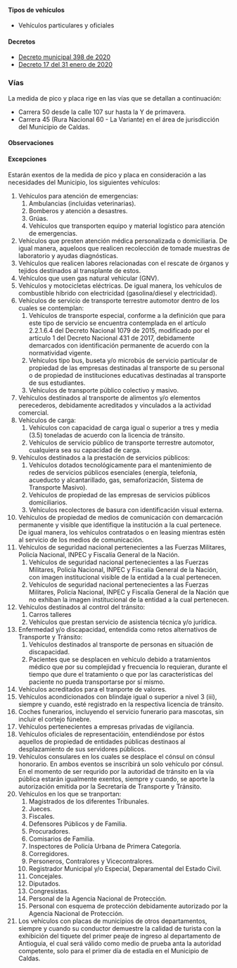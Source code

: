 #### Tipos de vehículos

- Vehículos particulares y oficiales

#### Decretos

- [Decreto municipal 398 de 2020](https://normograma.info/medellin/normograma/docs/pdf/mjd_alcamed_0398_2020.pdf)
- [Decreto 17 del 31 enero de 2020](/caldas/decreto-17-del-31-enero-de-2020.pdf)

### Vías

La medida de pico y placa rige en las vías que se detallan a continuación:

- Carrera 50 desde la calle 107 sur hasta la Y de primavera.
- Carrera 45 (Rura Nacional 60 - La Variante) en el área de jurisdicción del Municipio de Caldas.

#### Observaciones

<TweetEmbed id="1433929514300628995" />

#### Excepciones

Estarán exentos de la medida de pico y placa en consideración a las necesidades del Municipio, los siguientes vehículos:

1. Vehículos para atención de emergencias:
   1. Ambulancias (incluidas veterinarias).
   2. Bomberos y atención a desastres.
   3. Grúas.
   4. Vehículos que transporten equipo y material logístico para atención de emergencias.
2. Vehículos que presten atención médica personalizada o domiciliaria. De igual manera, aqueloos que realicen recolección de tomade muestras de laboratorio y ayudas diagnósticas.
3. Vehículos que realicen labores relacionadas con el rescate de órganos y tejidos destinados al transplante de estos.
4. Vehículos que usen gas natural vehicular (GNV).
5. Vehículos y motocicletas eléctricas. De igual manera, los vehículos de combustible híbrido con electricidad (gasolina/diesel y electricidad).
6. Vehículos de servicio de transporte terrestre automotor dentro de los cuales se contemplan:
   1. Vehículos de transporte especial, conforme a la definición que para este tipo de servicio se encuentra contemplada en el artículo 2.2.1.6.4 del Decreto Nacional 1079 de 2015, modificado por el artículo 1 del Decreto Nacional 431 de 2017, debidamente demarcados con identificación permanente de acuerdo con la normatividad vigente.
   2. Vehículos tipo bus, buseta y/o microbús de servicio particular de propiedad de las empresas destinadas al transporte de su personal o de propiedad de instituciones educativas destinadas al transporte de sus estudiantes.
   3. Vehículos de transporte público colectivo y masivo.
7. Vehículos destinados al transporte de alimentos y/o elementos perecederos, debidamente acreditados y vinculados a la actividad comercial.
8. Vehículos de carga:
   1. Vehículos con capacidad de carga igual o superior a tres y media (3.5) toneladas de acuerdo con la licencia de tránsito.
   2. Vehículos de servicio público de transporte terrestre automotor, cualquiera sea su capacidad de carga.
9. Vehículos destinados a la prestación de servicios públicos:
   1. Vehículos dotados tecnológicamente para el mantenimiento de redes de servicios públicos esenciales (energía, telefonía, acueducto y alcantarillado, gas, semaforización, Sistema de Transporte Masivo).
   2. Vehículos de propiedad de las empresas de servicios públicos domiciliarios.
   3. Vehículos recolectores de basura con identificación visual externa.
10. Vehículos de propiedad de medios de comunicación con demarcación permanente y visible que identifique la institución a la cual pertenece. De igual manera, los vehículos contratados o en leasing mientras estén al servicio de los medios de comunicación.
11. Vehículos de seguridad nacional pertenecientes a las Fuerzas Militares, Policía Nacional, INPEC y Fiscalía General de la Nación.
    1. Vehículos de seguridad nacional pertenecientes a las Fuerzas Militares, Policía Nacional, INPEC y Fiscalía General de la Nación, con imagen institucional visible de la entidad a la cual pertenecen.
    2. Vehículos de seguridad nacional pertenecientes a las Fuerzas Militares, Policía Nacional, INPEC y Fiscalía General de la Nación que no exhiban la imagen institucional de la entidad a la cual pertenecen.
12. Vehículos destinados al control del tránsito:
    1. Carros talleres
    2. Vehículos que prestan servicio de asistencia técnica y/o jurídica.
13. Enfermedad y/o discapacidad, entendida como retos alternativos de Transporte y Tránsito:
    1. Vehículos destinados al transporte de personas en situación de discapacidad.
    2. Pacientes que se desplacen en vehículo debido a tratamientos médico que por su complejidad y frecuencia lo requieran, durante el tiempo que dure el tratamiento o que por las características del paciente no pueda transportarse por sí mismo.
14. Vehículos acreditados para el tranporte de valores.
15. Vehículos acondicionados con blindaje igual o superior a nivel 3 (iii), siempre y cuando, esté registrado en la respectiva licencia de tránsito.
16. Coches funerarios, incluyendo el servicio funerario para mascotas, sin incluir el cortejo fúnebre.
17. Vehículos pertenecientes a empresas privadas de vigilancia.
18. Vehículos oficiales de representacióin, entendiéndose por éstos aquellos de propiedad de entidades públicas destinaos al desplazamiento de sus servidores públicos.
19. Vehículos consulares en los cuales se desplace el cónsul on cónsul honorario. En ambos eventos se inscribirá un solo vehículo por cónsul. En el momento de ser requrido por la autoridad de tránsito en la vía pública estarán igualmente exentos, siempre y cuando, se aporte la autorización emitida por la Secretaría de Transporte y Tránsito.
20. Vehículos en los que se tranportan:
    1. Magistrados de los diferentes Tribunales.
    2. Jueces.
    3. Fiscales.
    4. Defensores Públicos y de Familia.
    5. Procuradores.
    6. Comisarios de Familia.
    7. Inspectores de Policía Urbana de Primera Categoría.
    8. Corregidores.
    9. Personeros, Contralores y Vicecontralores.
    10. Registrador Municipal y/o Especial, Deparamental del Estado Civil.
    11. Concejales.
    12. Diputados.
    13. Congresistas.
    14. Personal de la Agencia Nacional de Protección.
    15. Personal con esquema de protección debidamente autorizado por la Agencia Nacional de Protección.
21. Los vehículos con placas de municipios de otros departamentos, siempre y cuando su conductor demuestre la calidad de turista con la exhibición del tiquete del primer peaje de ingreso al departamento de Antioguia, el cual será válido como medio de prueba anta la autoridad competente, solo para el primer día de estadía en el Municipio de Caldas.
